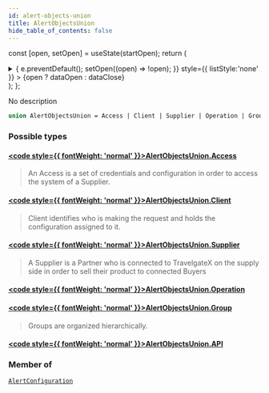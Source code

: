 ```yaml
---
id: alert-objects-union
title: AlertObjectsUnion
hide_table_of_contents: false
---
```






const [open, setOpen] = useState(startOpen);
return (
<details {...(open ? { open: true } : {})} className="details" style={{ border:'none', boxShadow:'none', background:'var(--ifm-background-color)' }}>
<summary
onClick={(e) => {
e.preventDefault();
setOpen((open) => !open);
}}
style={{ listStyle:'none' }} >
{open ? dataOpen : dataClose}
</summary>
{open && children}
</details>
);
};

No description

```graphql
union AlertObjectsUnion = Access | Client | Supplier | Operation | Group | API
```

### Possible types

#### [<code style={{ fontWeight: 'normal' }}>AlertObjectsUnion.<b>Access</b></code>](/api/objects/access) <Badge class="badge badge--secondary" text="object"/>

> An Access is a set of credentials and configuration in order to access the system of a Supplier.

#### [<code style={{ fontWeight: 'normal' }}>AlertObjectsUnion.<b>Client</b></code>](/api/objects/client) <Badge class="badge badge--secondary" text="object"/>

> Client identifies who is making the request and holds the configuration assigned to it.

#### [<code style={{ fontWeight: 'normal' }}>AlertObjectsUnion.<b>Supplier</b></code>](/api/objects/supplier) <Badge class="badge badge--secondary" text="object"/>

> A Supplier is a Partner who is connected to TravelgateX on the supply side in order to sell their product to connected Buyers

#### [<code style={{ fontWeight: 'normal' }}>AlertObjectsUnion.<b>Operation</b></code>](/api/objects/operation) <Badge class="badge badge--secondary" text="object"/>

>

#### [<code style={{ fontWeight: 'normal' }}>AlertObjectsUnion.<b>Group</b></code>](/api/objects/group) <Badge class="badge badge--secondary" text="object"/>

> Groups are organized hierarchically.

#### [<code style={{ fontWeight: 'normal' }}>AlertObjectsUnion.<b>API</b></code>](/api/objects/api) <Badge class="badge badge--secondary" text="object"/>

>

### Member of

[`AlertConfiguration`](/api/objects/alert-configuration) <Badge class="badge badge--secondary" text="object"/>
